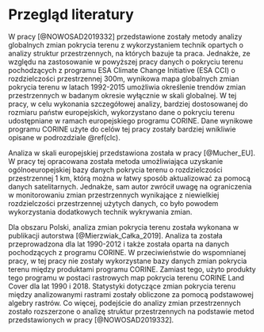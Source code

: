 # Przegląd literatury {#lit}

<!-- Global assessment and mapping of changes in mesoscale landscapes: 1992–2015 Jakub Nowosad, Tomasz F. Stepinski,Pawel Netzel -->
W pracy [@NOWOSAD2019332] przedstawione zostały metody analizy globalnych zmian pokrycia terenu z wykorzystaniem technik opartych o analizy struktur przestrzennych, na których bazuje ta praca.
Jednakże, ze względu na zastosowanie w powyższej pracy danych o pokryciu terenu pochodzących z programu ESA Climate Change Initiative (ESA CCI) o rozdzielczości przestrzennej 300m, wynikowa mapa globalnych zmian pokrycia terenu w latach 1992-2015 umożliwia określenie trendów zmian przestrzennych w badanym okresie wyłącznie w skali globalnej.
W tej pracy, w celu wykonania szczegółowej analizy, bardziej dostosowanej do rozmiaru państw europejskich, wykorzystano dane o pokryciu terenu udostępniane w ramach europejskiego programu CORINE.
Dane wynikowe programu CORINE użyte do celów tej pracy zostały bardziej wnikliwie opisane w podrozdziale \@ref(clc).

<!-- Land cover characterization and change detection for environmental monitoring of pan-Europe -->
Analiza w skali europejskiej przedstawiona została w pracy [@Mucher_EU].
W pracy tej opracowana została metoda umożliwiająca uzyskanie ogólnoeuropejskiej bazy danych pokrycia terenu o rozdzielczości przestrzennej 1 km, którą można w łatwy sposób aktualizować za pomocą danych satelitarnych.
Jednakże, sam autor zwrócił uwagę na ograniczenia w monitorowaniu zmian przestrzennych wynikające z niewielkiej rozdzielczości przestrzennej użytych danych, co było powodem wykorzystania dodatkowych technik wykrywania zmian.

<!-- Zmiany pokrycia terenu w Polsce w latach 1990-2012 na podstawie danych CORINE Land Cover, Mierzwiak-->
Dla obszaru Polski, analiza zmian pokrycia terenu została wykonana w publikacji autorstwa [@Mierzwiak_Całka_2019].
Analiza ta została przeprowadzona dla lat 1990-2012 i także została oparta na danych pochodzących z programu CORINE.
W przeciwieństwie do wspomnianej pracy, w tej pracy nie zostały wykorzystane bazy danych zmian pokrycia terenu między produktami programu CORINE.
Zamiast tego, użyto produkty tego programu w postaci rastrowych map pokrycia terenu CORINE Land Cover dla lat 1990 i 2018.
Statystyki dotyczące zmian pokrycia terenu między analizowanymi rastrami zostały obliczone za pomocą podstawowej algebry rastrów.
Co więcej, podejście do analizy zmian przestrzennych zostało rozszerzone o analizę struktur przestrzennych na podstawie metod przedstawionych w pracy [@NOWOSAD2019332].
